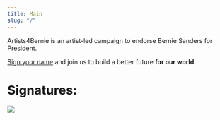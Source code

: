 ```yaml
---
title: Main
slug: "/"
---
```



Artists4Bernie is an artist-led campaign to endorse Bernie Sanders for President.
<Box mt={-3} />

[Sign your name](https://forms.gle/D12ZuAnur5dRtY5z5) and join us to build a better future __for our world__.

<Box mt={5} />

# Signatures: <Count />

<Box mt={5} />
<Signatures />

<Image
  mt={6}
  src="/bernie.png"
  />